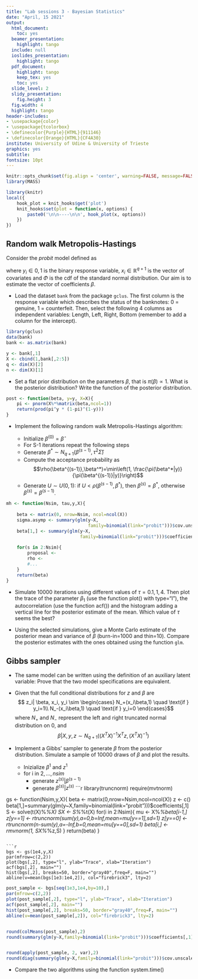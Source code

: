 ```yaml
---
title: "Lab sessions 3 - Bayesian Statistics"
date: "April, 15 2021"
output:
  html_document:
    toc: yes
  beamer_presentation:
    highlight: tango
  include: null
  ioslides_presentation:
    highlight: tango
  pdf_document:
    highlight: tango
    keep_tex: yes
    toc: yes
  slide_level: 2
  slidy_presentation:
    fig.height: 3
  fig.width: 4
  highlight: tango
header-includes:
- \usepackage{color}
- \usepackage{tcolorbox}
- \definecolor{Purple}{HTML}{911146}
- \definecolor{Orange}{HTML}{CF4A30}
institute: University of Udine & University of Trieste
graphics: yes
subtitle: 
fontsize: 10pt
---
```

```r
knitr::opts_chunk$set(fig.align = 'center', warning=FALSE, message=FALSE, fig.asp=0.625, dev='png', global.par = TRUE, dev.args=list(pointsize=10), fig.path = 'figs/')
library(MASS)
```
```r
library(knitr)
local({
    hook_plot = knit_hooks$get('plot')
    knit_hooks$set(plot = function(x, options) {
        paste0('\n\n----\n\n', hook_plot(x, options))
    })
})
```

## Random walk Metropolis-Hastings 

Consider the *probit* model defined as

\begin{align*}
y_i &\sim Bernoulli(p_i)\\
p_i &= \Phi(x^T_i\beta)
\end{align*}

where $y_i \in {0,1}$ is the binary response variable, $x_i \in \mathbb{R}^{q+1}$ is the vector of covariates and $\Phi$ is the cdf of the standard normal distribution. 
Our aim is to estimate the vector of coefficients $\beta$.

* Load the dataset $\texttt{bank}$ from the package $\texttt{gclus}$. The first column is the response variable which describes the status of the banknotes: 0 = genuine, 1 = counterfeit. Then, select the following 4 columns as independent variables: Length, Left, Right, Bottom (remember to add a column for the intercept).

```r
library(gclus)
data(bank)
bank <- as.matrix(bank)

y <- bank[,1]
X <- cbind(1,bank[,2:5])
q <- dim(X)[2] 
n <- dim(X)[1]
```
* Set a flat prior distribution on the parameters $\beta$, that is $\pi(\beta)\propto 1$. What is the posterior distribution? Write the function of the posterior distribution.
  
```r
post <- function(beta, y=y, X=X){
    pi <- pnorm(X%*%matrix(beta,ncol=1))
    return(prod(pi^y * (1-pi)^(1-y)))
}
```
  
* Implement the following random walk Metropolis-Hastings algorithm:
	
	- Initialize $\beta^{(0)}=\hat{\beta}$
	- For S-1 iterations repeat the following steps
	- Generate $\beta^* \sim N_{q+1}(\beta^{(s-1)}, \tau^2\hat\Sigma)$
	- Compute the acceptance probability as
		$$\rho(\beta^{(s-1)},\beta^*)=\min\left(1, \frac{\pi(\beta^*|y)}{\pi(\beta^{(s-1)}|y)}\right)$$
	- Generate $U \sim U(0,1)$: if $U < \rho(\beta^{(s-1)},\beta^*)$, then  $\beta^{(s)}=\beta^*$, otherwise  $\beta^{(s)}=\beta^{(s-1)}$.

```r

mh <- function(Nsim, tau,y,X){
    
    beta <- matrix(0, nrow=Nsim, ncol=ncol(X))
    sigma.asymp <- summary(glm(y~X,
                               family=binomial(link="probit")))$cov.unscaled
    beta[1,] <- summary(glm(y~X,
                            family=binomial(link="probit")))$coefficients[,1]
    
    for(s in 2:Nsim){
        proposal <- 
        rho <- 
        #...
    }
    return(beta)
}
```

* Simulate 10000 iterations using different values of $\tau= 0.1, 1, 4$.  Then plot the trace of the parameter $\beta_1$ (use the function plot() with type="l"), the autocorrelation (use the function acf()) and the histogram adding a vertical line for the posterior estimate of the mean. Which value of $\tau$ seems the best?


* Using the selected simulations, give a Monte Carlo estimate of the posterior mean and variance of $\beta$ (burn-in=1000 and thin=10). Compare the posterior estimates with the ones obtained using the function $\texttt{glm}$.


## Gibbs sampler

* The same model can be written using the definition of an auxiliary latent variable:
\begin{align*}
  y_i &= \mathbb{1}_{z_i> 0}\\
  z_i &\sim N(x_i \beta,1)
\end{align*}
Prove that the two model specifications are equivalent.

* Given that the full conditional distributions for $z$ and $\beta$ are
$$ z_i| \beta, x_i, y_i \sim \begin{cases}
   N_+(x_i\beta,1) \quad \text{if } y_i=1\\
   N_-(x_i\beta,1) \quad \text{if } y_i=0
\end{cases}$$ 
where $N_+$ and $N_-$ represent the left and right truncated normal distribution on 0, and 
$$\beta|X,y,z \sim N_{q+1}((X^T X)^{-1}X^Tz, (X^TX)^{-1}) $$


* Implement a Gibbs' sampler to generate $\beta$ from the posterior distribution. Simulate a sample of 10000 draws of $\beta$ and plot the results.
  - Inizialize $\beta^{1}$ and $z^{1}$
  - for i in $2,\ldots,nsim$
    - generate $z^{(s)}|\beta^{(s-1)}$
    - generate $\beta^{(s)}|z^{(s)}$
```r
library(truncnorm)
require(mvtnorm)

gs <- function(Nsim,y,X){
    beta <- matrix(0,nrow=Nsim,ncol=ncol(X))
    z <- c()
    beta[1,]=summary(glm(y~X,family=binomial(link="probit")))$coefficients[,1]
    S <- solve(t(X)%*%X)
    SX <- S%*%t(X) 
    for(i in 2:Nsim){
        mu <- X%*%beta[i-1,]
        z[y==1] <- rtruncnorm(sum(y),a=0,b=Inf,mean=mu[y==1],sd=1)
        z[y==0] <- rtruncnorm(n-sum(y),a=-Inf,b=0,mean=mu[y==0],sd=1)
        beta[i,] <- rmvnorm(1, SX%*%z,S)
    }
    return(beta)
}
```
	
```r

bgs <- gs(1e4,y,X)
par(mfrow=c(2,2))
plot(bgs[,2], type="l", ylab="Trace", xlab="Iteration")
acf(bgs[,2], main="")
hist(bgs[,2], breaks=50, border="gray40",freq=F, main="")
abline(v=mean(bgs[1e3:1e4,2]), col="firebrick3", lty=2)
```
```r
post_sample <- bgs[seq(1e3,1e4,by=10),]
par(mfrow=c(2,2))
plot(post_sample[,2], type="l", ylab="Trace", xlab="Iteration")
acf(post_sample[,2], main="")
hist(post_sample[,2], breaks=50, border="gray40",freq=F, main="")
abline(v=mean(post_sample[,2]), col="firebrick3", lty=2)


round(colMeans(post_sample),2)
round(summary(glm(y~X,family=binomial(link="probit")))$coefficients[,1],2)


round(apply(post_sample, 2, var),2)
round(diag(summary(glm(y~X,family=binomial(link="probit")))$cov.unscaled),2)
```

  * Compare the two algorithms using the function system.time()



